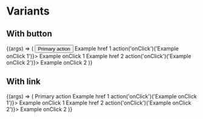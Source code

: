 
<Meta title="Components/Dropdown" component={Dropdown} />

# Variants

## With button

<Canvas>
  <Story
    name="With button"
    args={{
      variant: DropDownVariants.PRIMARY,
    }}
  >
    {(args) => (
      <Dropdown {...args}>
        <Button onClick={action('onClick')} variant={args.variant}>
          Primary action
        </Button>
        <Dropdown.Item href="#example-href-1">Example href 1</Dropdown.Item>
        <Dropdown.Item onClick={() => action('onClick')('Example onClick 1')}>
          Example onClick 1
        </Dropdown.Item>
        <Dropdown.Divider />
        <Dropdown.Item href="#example-href-2">Example href 2</Dropdown.Item>
        <Dropdown.Item onClick={() => action('onClick')('Example onClick 2')}>
          Example onClick 2
        </Dropdown.Item>
      </Dropdown>
    )}
  </Story>
</Canvas>

<ArgsTable story="With button" />

## With link

<Canvas>
  <Story
    name="With link"
    args={{
      variant: DropDownVariants.PRIMARY,
    }}
  >
    {(args) => (
      <Dropdown {...args}>
        <Link href="#example" variant={args.variant}>
          Primary action
        </Link>
        <Dropdown.Item href="#example-href-1">Example href 1</Dropdown.Item>
        <Dropdown.Item onClick={() => action('onClick')('Example onClick 1')}>
          Example onClick 1
        </Dropdown.Item>
        <Dropdown.Divider />
        <Dropdown.Item href="#example-href-2">Example href 2</Dropdown.Item>
        <Dropdown.Item onClick={() => action('onClick')('Example onClick 2')}>
          Example onClick 2
        </Dropdown.Item>
      </Dropdown>
    )}
  </Story>
</Canvas>

<ArgsTable story="With link" />
